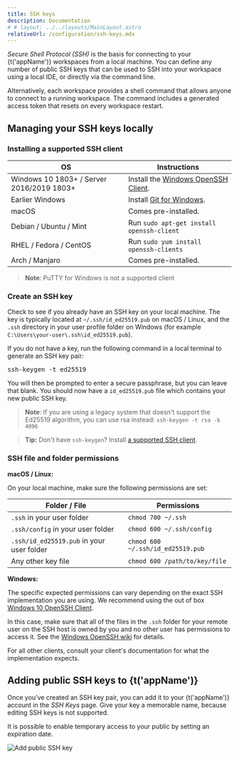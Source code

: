 ```yaml
---
title: SSH keys
description: Documentation
# # layout: ../../layouts/MainLayout.astro
relativeUrl: /configuration/ssh-keys.mdx
---
```



_Secure Shell Protocol (SSH)_ is the basis for connecting to your {t('appName')} workspaces from a local machine. You can define any number of public SSH keys that can be used to SSH into your workspace using a local IDE, or directly via the command line.

Alternatively, each workspace provides a shell command that allows anyone to connect to a running workspace. The command includes a generated access token that resets on every workspace restart.

## Managing your SSH keys locally

### Installing a supported SSH client

| OS                                        | Instructions                                                                                                                     |
| ----------------------------------------- | -------------------------------------------------------------------------------------------------------------------------------- |
| Windows 10 1803+ / Server 2016/2019 1803+ | Install the [Windows OpenSSH Client](https://docs.microsoft.com/windows-server/administration/openssh/openssh_install_firstuse). |
| Earlier Windows                           | Install [Git for Windows](https://git-scm.com/download/win).                                                                     |
| macOS                                     | Comes pre-installed.                                                                                                             |
| Debian / Ubuntu / Mint                    | Run `sudo apt-get install openssh-client`                                                                                        |
| RHEL / Fedora / CentOS                    | Run `sudo yum install openssh-clients`                                                                                           |
| Arch / Manjaro                            | Comes pre-installed.                                                                                                             |

> **Note**: PuTTY for Windows is not a supported client

### Create an SSH key

Check to see if you already have an SSH key on your local machine. The key is typically located at `~/.ssh/id_ed25519.pub` on macOS / Linux, and the `.ssh` directory in your user profile folder on Windows (for example `C:\Users\your-user\.ssh\id_ed25519.pub`).

If you do not have a key, run the following command in a local terminal to generate an SSH key pair:

<pre>ssh-keygen -t ed25519</pre>

You will then be prompted to enter a secure passphrase, but you can leave that blank. You should now have a `id_ed25519.pub` file which contains your new public SSH key.

> **Note**: If you are using a legacy system that doesn't support the Ed25519 algorithm, you can use rsa instead: `ssh-keygen -t rsa -b 4096`

> **Tip:** Don't have `ssh-keygen`? Install [a supported SSH client](#installing-a-supported-ssh-client).

### SSH file and folder permissions

**macOS / Linux:**

On your local machine, make sure the following permissions are set:

| Folder / File                             | Permissions                       |
| ----------------------------------------- | --------------------------------- |
| `.ssh` in your user folder                | `chmod 700 ~/.ssh`                |
| `.ssh/config` in your user folder         | `chmod 600 ~/.ssh/config`         |
| `.ssh/id_ed25519.pub` in your user folder | `chmod 600 ~/.ssh/id_ed25519.pub` |
| Any other key file                        | `chmod 600 /path/to/key/file`     |

**Windows:**

The specific expected permissions can vary depending on the exact SSH implementation you are using. We recommend using the out of box [Windows 10 OpenSSH Client](https://docs.microsoft.com/windows-server/administration/openssh/openssh_overview).

In this case, make sure that all of the files in the `.ssh` folder for your remote user on the SSH host is owned by you and no other user has permissions to access it. See the [Windows OpenSSH wiki](https://github.com/PowerShell/Win32-OpenSSH/wiki/Security-protection-of-various-files-in-Win32-OpenSSH) for details.

For all other clients, consult your client's documentation for what the implementation expects.

## Adding public SSH keys to {t('appName')}

Once you’ve created an SSH key pair, you can add it to your {t('appName')} account in the _SSH Keys_ page. Give your key a memorable name, because editing SSH keys is not supported.

It is possible to enable temporary access to your public by setting an expiration date.

![Add public SSH key](@assets/img/configuration/add-ssh-key.png)
